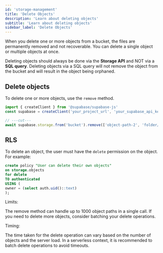 ```yaml
---
id: 'storage-management'
title: 'Delete Objects'
description: 'Learn about deleting objects'
subtitle: 'Learn about deleting objects'
sidebar_label: 'Delete Objects'
---
```


When you delete one or more objects from a bucket, the files are permanently removed and not recoverable. You can delete a single object or multiple objects at once.

<Admonition type="note">

Deleting objects should always be done via the **Storage API** and NOT via a **SQL query**. Deleting objects via a SQL query will not remove the object from the bucket and will result in the object being orphaned.

</Admonition>

## Delete objects

To delete one or more objects, use the `remove` method.

```javascript
import { createClient } from '@supabase/supabase-js'
const supabase = createClient('your_project_url', 'your_supabase_api_key')

// ---cut---
await supabase.storage.from('bucket').remove(['object-path-2', 'folder/avatar2.png'])
```

## RLS

To delete an object, the user must have the `delete` permission on the object. For example:

```sql
create policy "User can delete their own objects"
on storage.objects
for delete
TO authenticated
USING (
owner = (select auth.uid()::text)
);
```

Limits:

The remove method can handle up to 1000 object paths in a single call. If you need to delete more objects, consider batching your delete operations.

Timing:

The time taken for the delete operation can vary based on the number of objects and the server load. In a serverless context, it is recommended to batch delete operations to avoid timeouts.

